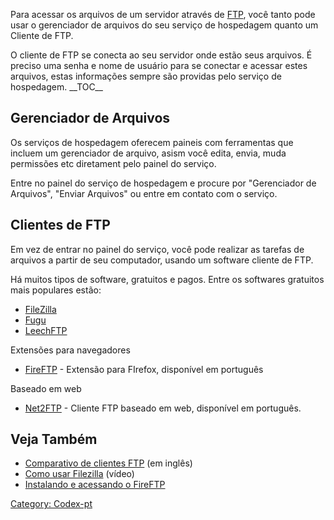{{Languages|
{{en|FTP Clients}}
{{ja|FTP クライアント}}
{{pt-br|Clientes FTP}}
}}
{{Comunidade WP-Brasil}}
Para acessar os arquivos de um servidor através de [http://pt.wikipedia.org/wiki/File_Transfer_Protocol FTP], você tanto pode usar o gerenciador de arquivos do seu serviço de hospedagem quanto um Cliente de FTP.

O cliente de FTP se conecta ao seu servidor onde estão seus arquivos. É preciso uma senha e nome de usuário para se conectar e acessar estes arquivos, estas informações sempre são providas pelo serviço de hospedagem.
__TOC__
==Gerenciador de Arquivos==
Os serviços de hospedagem oferecem paineis com ferramentas que incluem um gerenciador de arquivo, asism você edita, envia, muda permissões etc diretament pelo painel do serviço.

Entre no painel do serviço de hospedagem e procure por "Gerenciador de Arquivos", "Enviar Arquivos" ou entre em contato com o serviço.

==Clientes de FTP==
{{Imagens-f|[[image:net2ftp.png|300px]]|[http://www.net2ftp.com/ Net2FTP] permite conectar a um site por FTP|float:right;clear:both}}

{{Imagens-f|[[image:fftp6.jpg|300px]]|[http://fireftp.mozdev.org/all.html FireFTP] é uma extensão para FIreFox|float:right;clear:both}}

Em vez de entrar no painel do serviço, você pode realizar as tarefas de arquivos a partir de seu computador, usando um software cliente de FTP.

Há muitos tipos de software, gratuitos e pagos. Entre os softwares gratuitos mais populares estão:

* [http://filezilla.sourceforge.net/ FileZilla]
* [http://rsug.itd.umich.edu/software/fugu/ Fugu]
* [http://www.baixaki.com.br/download/leechftp.htm LeechFTP]

;Extensões para navegadores
* [http://fireftp.mozdev.org/all.html FireFTP ] - Extensão para FIrefox, disponível em português

;Baseado em web
* [http://www.net2ftp.com/ Net2FTP] - Cliente FTP baseado em web, disponível em português.

<div style="clear:both"></div>
==Veja Também==
* [http://en.wikipedia.org/wiki/Comparison_of_FTP_client_software Comparativo de clientes FTP] (em inglês)
*[http://videolog.uol.com.br/video.php?id=512193/ Como usar Filezilla] (vídeo)
*[http://wiki.ctic.ufpa.br/index.php?title=Instalando_e_Acessando_o_FireFTP Instalando e acessando o FireFTP]

{{DEFAULTSORT:C}}
[[Category: Codex-pt]]